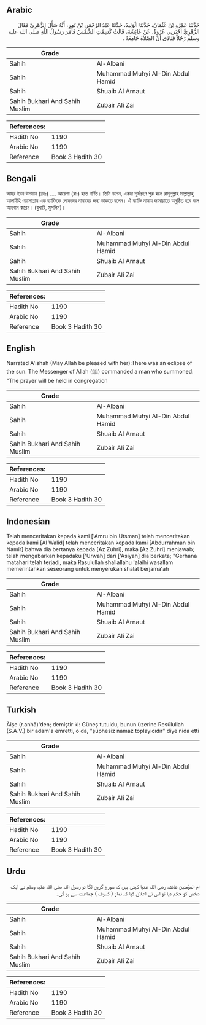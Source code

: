 ## Arabic


<div dir="rtl" lang="ar" style={{fontSize:'larger',backgroundColor:'#f8f9fa',padding:20}}>
حَدَّثَنَا عَمْرُو بْنُ عُثْمَانَ، حَدَّثَنَا الْوَلِيدُ، حَدَّثَنَا عَبْدُ الرَّحْمَنِ بْنُ نَمِرٍ، أَنَّهُ سَأَلَ الزُّهْرِيَّ فَقَالَ الزُّهْرِيُّ أَخْبَرَنِي عُرْوَةُ، عَنْ عَائِشَةَ، قَالَتْ كُسِفَتِ الشَّمْسُ فَأَمَرَ رَسُولُ اللَّهِ صلى الله عليه وسلم رَجُلاً فَنَادَى أَنَّ الصَّلاَةَ جَامِعَةٌ ‏.‏
</div>
<div style={{backgroundColor:'#f8f9fa',padding:20, marginBottom: 10}}><table> <thead> <tr> <th>Grade</th> <th></th> </tr> </thead> <tbody> <tr><td>Sahih</td><td>Al-Albani</td></tr><tr><td>Sahih</td><td>Muhammad Muhyi Al-Din Abdul Hamid</td></tr><tr><td>Sahih</td><td>Shuaib Al Arnaut</td></tr><tr><td>Sahih Bukhari And Sahih Muslim</td><td>Zubair Ali Zai</td></tr></tbody></table><table> <thead> <tr> <th>References:</th> <th></th> </tr> </thead> <tbody><tr><td>Hadith No</td><td>1190</td></tr><tr><td>Arabic No</td><td>1190</td></tr><tr><td>Reference</td><td>Book 3 Hadith 30</td></tr></tbody></table></div>

## Bengali


<div dir="ltr" lang="bn" style={{fontSize:'larger',backgroundColor:'#f8f9fa',padding:20}}>
আমর ইবন উসমান (রহঃ) .... আয়েশা (রাঃ) হতে বর্ণিত। তিনি বলেন, একদা সূর্যগ্রহণ শুরু হলে রাসূলুল্লাহ সাল্লাল্লাহু আলাইহি ওয়াসাল্লাম এক ব্যাক্তিকে লোকদের নামাযের জন্য ডাকতে বলেন। ঐ ব্যাক্তি নামায জামায়াতে অনুষ্ঠিত হবে বলে আহবান করেন। (বুখারি, মুসলিম)।
</div>
<div style={{backgroundColor:'#f8f9fa',padding:20, marginBottom: 10}}><table> <thead> <tr> <th>Grade</th> <th></th> </tr> </thead> <tbody> <tr><td>Sahih</td><td>Al-Albani</td></tr><tr><td>Sahih</td><td>Muhammad Muhyi Al-Din Abdul Hamid</td></tr><tr><td>Sahih</td><td>Shuaib Al Arnaut</td></tr><tr><td>Sahih Bukhari And Sahih Muslim</td><td>Zubair Ali Zai</td></tr></tbody></table><table> <thead> <tr> <th>References:</th> <th></th> </tr> </thead> <tbody><tr><td>Hadith No</td><td>1190</td></tr><tr><td>Arabic No</td><td>1190</td></tr><tr><td>Reference</td><td>Book 3 Hadith 30</td></tr></tbody></table></div>

## English


<div dir="ltr" lang="en" style={{fontSize:'larger',backgroundColor:'#f8f9fa',padding:20}}>
Narrated A'ishah (May Allah be pleased with her):There was an eclipse of the sun. The Messenger of Allah (ﷺ) commanded a man who summoned: "The prayer will be held in congregation
</div>
<div style={{backgroundColor:'#f8f9fa',padding:20, marginBottom: 10}}><table> <thead> <tr> <th>Grade</th> <th></th> </tr> </thead> <tbody> <tr><td>Sahih</td><td>Al-Albani</td></tr><tr><td>Sahih</td><td>Muhammad Muhyi Al-Din Abdul Hamid</td></tr><tr><td>Sahih</td><td>Shuaib Al Arnaut</td></tr><tr><td>Sahih Bukhari And Sahih Muslim</td><td>Zubair Ali Zai</td></tr></tbody></table><table> <thead> <tr> <th>References:</th> <th></th> </tr> </thead> <tbody><tr><td>Hadith No</td><td>1190</td></tr><tr><td>Arabic No</td><td>1190</td></tr><tr><td>Reference</td><td>Book 3 Hadith 30</td></tr></tbody></table></div>

## Indonesian


<div dir="ltr" lang="id" style={{fontSize:'larger',backgroundColor:'#f8f9fa',padding:20}}>
Telah menceritakan kepada kami ['Amru bin Utsman] telah menceritakan kepada kami [Al Walid] telah menceritakan kepada kami [Abdurrahman bin Namir] bahwa dia bertanya kepada [Az Zuhri], maka [Az Zuhri] menjawab; telah mengabarkan kepadaku ['Urwah] dari ['Asiyah] dia berkata; "Gerhana matahari telah terjadi, maka Rasulullah shallallahu 'alaihi wasallam memerintahkan seseorang untuk menyerukan shalat berjama'ah
</div>
<div style={{backgroundColor:'#f8f9fa',padding:20, marginBottom: 10}}><table> <thead> <tr> <th>Grade</th> <th></th> </tr> </thead> <tbody> <tr><td>Sahih</td><td>Al-Albani</td></tr><tr><td>Sahih</td><td>Muhammad Muhyi Al-Din Abdul Hamid</td></tr><tr><td>Sahih</td><td>Shuaib Al Arnaut</td></tr><tr><td>Sahih Bukhari And Sahih Muslim</td><td>Zubair Ali Zai</td></tr></tbody></table><table> <thead> <tr> <th>References:</th> <th></th> </tr> </thead> <tbody><tr><td>Hadith No</td><td>1190</td></tr><tr><td>Arabic No</td><td>1190</td></tr><tr><td>Reference</td><td>Book 3 Hadith 30</td></tr></tbody></table></div>

## Turkish


<div dir="ltr" lang="tr" style={{fontSize:'larger',backgroundColor:'#f8f9fa',padding:20}}>
Âişe (r.anhâ)'den; demiştir ki: Güneş tutuldu, bunun üzerine Resûlullah (S.A.V.) bir adam'a emretti, o da, "şüphesiz namaz toplayıcıdır" diye nida etti
</div>
<div style={{backgroundColor:'#f8f9fa',padding:20, marginBottom: 10}}><table> <thead> <tr> <th>Grade</th> <th></th> </tr> </thead> <tbody> <tr><td>Sahih</td><td>Al-Albani</td></tr><tr><td>Sahih</td><td>Muhammad Muhyi Al-Din Abdul Hamid</td></tr><tr><td>Sahih</td><td>Shuaib Al Arnaut</td></tr><tr><td>Sahih Bukhari And Sahih Muslim</td><td>Zubair Ali Zai</td></tr></tbody></table><table> <thead> <tr> <th>References:</th> <th></th> </tr> </thead> <tbody><tr><td>Hadith No</td><td>1190</td></tr><tr><td>Arabic No</td><td>1190</td></tr><tr><td>Reference</td><td>Book 3 Hadith 30</td></tr></tbody></table></div>

## Urdu


<div dir="rtl" lang="ur" style={{fontSize:'larger',backgroundColor:'#f8f9fa',padding:20}}>
ام المؤمنین عائشہ رضی اللہ عنہا کہتی ہیں کہ سورج گرہن لگا تو رسول اللہ صلی اللہ علیہ وسلم نے ایک شخص کو حکم دیا تو اس نے اعلان کیا کہ نماز ( کسوف ) جماعت سے ہو گی۔
</div>
<div style={{backgroundColor:'#f8f9fa',padding:20, marginBottom: 10}}><table> <thead> <tr> <th>Grade</th> <th></th> </tr> </thead> <tbody> <tr><td>Sahih</td><td>Al-Albani</td></tr><tr><td>Sahih</td><td>Muhammad Muhyi Al-Din Abdul Hamid</td></tr><tr><td>Sahih</td><td>Shuaib Al Arnaut</td></tr><tr><td>Sahih Bukhari And Sahih Muslim</td><td>Zubair Ali Zai</td></tr></tbody></table><table> <thead> <tr> <th>References:</th> <th></th> </tr> </thead> <tbody><tr><td>Hadith No</td><td>1190</td></tr><tr><td>Arabic No</td><td>1190</td></tr><tr><td>Reference</td><td>Book 3 Hadith 30</td></tr></tbody></table></div>